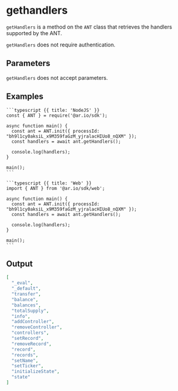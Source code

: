 
<HeroPattern />

# gethandlers

`getHandlers` is a method on the `ANT` class that retrieves the handlers supported by the ANT.

`getHandlers` does not require authentication.

## Parameters

`getHandlers` does not accept parameters.

## Examples

<CodeGroup title="getHandlers">

    ```typescript {{ title: 'NodeJS' }}
    const { ANT } = require('@ar.io/sdk');

    async function main() {
      const ant = ANT.init({ processId: "bh9l1cy0aksiL_x9M359faGzM_yjralacHIUo8_nQXM" });
      const handlers = await ant.getHandlers();

      console.log(handlers);
    }

    main();
    ```

    ```typescript {{ title: 'Web' }}
    import { ANT } from '@ar.io/sdk/web';

    async function main() {
      const ant = ANT.init({ processId: "bh9l1cy0aksiL_x9M359faGzM_yjralacHIUo8_nQXM" });
      const handlers = await ant.getHandlers();

      console.log(handlers);
    }

    main();
    ```

</CodeGroup>

## Output

```json
[
  "_eval",
  "_default",
  "transfer",
  "balance",
  "balances",
  "totalSupply",
  "info",
  "addController",
  "removeController",
  "controllers",
  "setRecord",
  "removeRecord",
  "record",
  "records",
  "setName",
  "setTicker",
  "initializeState",
  "state"
]
```